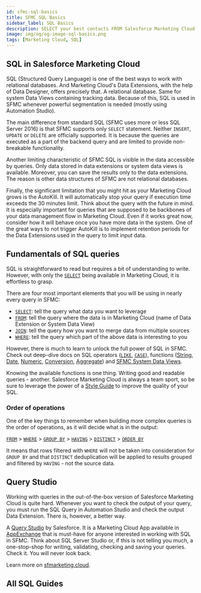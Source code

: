 ```yaml
---
id: sfmc-sql-basics
title: SFMC SQL Basics
sidebar_label: SQL Basics
description: SELECT your best contacts FROM Salesforce Marketing Cloud WHERE Data Filter is not enough.
image: img/og/og-image-sql-basics.png
tags: [Marketing Cloud, SQL]
---
```



<LeadText content='SELECT your best contacts FROM Salesforce Marketing Cloud WHERE Data Filter is not enough.' />

## SQL in Salesforce Marketing Cloud

SQL (Structured Query Language) is one of the best ways to work with relational databases. And Marketing Cloud's Data Extensions, with the help of Data Designer, offers precisely that. A relational database. Same for system Data Views containing tracking data. Because of this, SQL is used in SFMC whenever powerful segmentation is needed (mostly using Automation Studio).

The main difference from standard SQL (SFMC uses more or less SQL Server 2016) is that SFMC supports only `SELECT` statement. Neither `INSERT`, `UPDATE` or `DELETE` are officially supported. It is because the queries are executed as a part of the backend query and are limited to provide non-breakable functionality.

Another limiting characteristic of SFMC SQL is visible in the data accessible by queries. Only data stored in data extensions or system data views is available. Moreover, you can save the results only to the data extensions. The reason is other data structures of SFMC are not relational databases.

Finally, the significant limitation that you might hit as your Marketing Cloud grows is the AutoKill. It will automatically stop your query if execution time exceeds the 30 minutes limit. Think about the query with the future in mind. It is especially important for queries that are supposed to be backbones of your data management flow in Marketing Cloud. Even if it works great now, consider how it will behave once you have more data in the system. One of the great ways to not trigger AutoKill is to implement retention periods for the Data Extensions used in the query to limit input data.

## Fundamentals of SQL queries

SQL is straightforward to read but requires a bit of understanding to write. However, with only the [`SELECT`](./sfmc-sql-select.mdx) being available in Marketing Cloud, it is effortless to grasp.

There are four most important elements that you will be using in nearly every query in SFMC:

* [`SELECT`](./sfmc-sql-select.mdx): tell the query what data you want to leverage
* [`FROM`](./sfmc-sql-from.mdx): tell the query where the data is in Marketing Cloud (name of Data Extension or System Data View)
* [`JOIN`](./sfmc-sql-join.mdx): tell the query how you want to merge data from multiple sources
* [`WHERE`](./sfmc-sql-where.mdx): tell the query which part of the above data is interesting to you

However, there is much to learn to unlock the full power of SQL in SFMC. Check out deep-dive docs on SQL operators ([`LIKE`](./sfmc-sql-like.mdx), [`CASE`](./sfmc-sql-case.mdx)), functions ([String](./sfmc-sql-string-functions.mdx), [Date](./sfmc-sql-date-functions.mdx), [Numeric](./sfmc-sql-numeric-functions.mdx), [Conversion](./sfmc-sql-conversion-functions.mdx), [Aggregate](./sfmc-sql-aggregate-functions.mdx)) and [SFMC System Data Views](../config/sfmc-system-data-views.mdx).

Knowing the available functions is one thing. Writing good and readable queries - another. Salesforce Marketing Cloud is always a team sport, so be sure to leverage the power of a [Style Guide](./sfmc-sql-style-guide.mdx) to improve the quality of your SQL.

### Order of operations

One of the key things to remember when building more complex queries is the order of operations, as it will decide what is in the output:

[`FROM`](./sfmc-sql-from.mdx) > [`WHERE`](./sfmc-sql-where.mdx) > [`GROUP BY`](#group-by) > [`HAVING`](#having) > [`DISTINCT`](./sfmc-sql-select.mdx#distinct) > [`ORDER BY`](./sfmc-sql-select.mdx#top-with-order-by)

It means that rows filtered with `WHERE` will not be taken into consideration for `GROUP BY` and that `DISTINCT` deduplication will be applied to results grouped and filtered by `HAVING` - not the source data.

## Query Studio

Working with queries in the out-of-the-box version of Salesforce Marketing Cloud is quite hard. Whenever you want to check the output of your query, you must run the SQL Query in Automation Studio and check the output Data Extension. There is, however, a better way.

A [Query Studio](https://appexchange.salesforce.com/appxListingDetail?listingId=a0N3A00000FP3yFUAT) by Salesforce. It is a Marketing Cloud App available in [AppExchange](https://appexchange.salesforce.com/appxListingDetail?listingId=a0N3A00000FP3yFUAT) that is must-have for anyone interested in working with SQL in SFMC. Think about SQL Server Studio or, if this is not telling you much, a one-stop-shop for writing, validating, checking and saving your queries. Check it. You will never look back.

Learn more on [sfmarketing.cloud](https://sfmarketing.cloud/2019/08/05/query-studio-for-marketing-cloud/).

## All SQL Guides

<DocCardList />